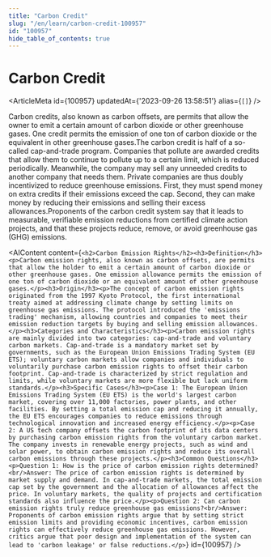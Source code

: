 ```yaml
---
title: "Carbon Credit"
slug: "/en/learn/carbon-credit-100957"
id: "100957"
hide_table_of_contents: true
---
```



# Carbon Credit

<ArticleMeta id={100957} updatedAt={'2023-09-26 13:58:51'} alias={`[]`} />
<div className='border-solid border-b border-t-0 my-4 border-[var(--ifm-color-gray-300)]' />

Carbon credits, also known as carbon offsets, are permits that allow the owner to emit a certain amount of carbon dioxide or other greenhouse gases. One credit permits the emission of one ton of carbon dioxide or the equivalent in other greenhouse gases.The carbon credit is half of a so-called cap-and-trade program. Companies that pollute are awarded credits that allow them to continue to pollute up to a certain limit, which is reduced periodically. Meanwhile, the company may sell any unneeded credits to another company that needs them. Private companies are thus doubly incentivized to reduce greenhouse emissions. First, they must spend money on extra credits if their emissions exceed the cap. Second, they can make money by reducing their emissions and selling their excess allowances.Proponents of the carbon credit system say that it leads to measurable, verifiable emission reductions from certified climate action projects, and that these projects reduce, remove, or avoid greenhouse gas (GHG) emissions.

<AIContent content={`<h2>Carbon Emission Rights</h2><h3>Definition</h3><p>Carbon emission rights, also known as carbon offsets, are permits that allow the holder to emit a certain amount of carbon dioxide or other greenhouse gases. One emission allowance permits the emission of one ton of carbon dioxide or an equivalent amount of other greenhouse gases.</p><h3>Origin</h3><p>The concept of carbon emission rights originated from the 1997 Kyoto Protocol, the first international treaty aimed at addressing climate change by setting limits on greenhouse gas emissions. The protocol introduced the 'emissions trading' mechanism, allowing countries and companies to meet their emission reduction targets by buying and selling emission allowances.</p><h3>Categories and Characteristics</h3><p>Carbon emission rights are mainly divided into two categories: cap-and-trade and voluntary carbon markets. Cap-and-trade is a mandatory market set by governments, such as the European Union Emissions Trading System (EU ETS); voluntary carbon markets allow companies and individuals to voluntarily purchase carbon emission rights to offset their carbon footprint. Cap-and-trade is characterized by strict regulation and limits, while voluntary markets are more flexible but lack uniform standards.</p><h3>Specific Cases</h3><p>Case 1: The European Union Emissions Trading System (EU ETS) is the world's largest carbon market, covering over 11,000 factories, power plants, and other facilities. By setting a total emission cap and reducing it annually, the EU ETS encourages companies to reduce emissions through technological innovation and increased energy efficiency.</p><p>Case 2: A US tech company offsets the carbon footprint of its data centers by purchasing carbon emission rights from the voluntary carbon market. The company invests in renewable energy projects, such as wind and solar power, to obtain carbon emission rights and reduce its overall carbon emissions through these projects.</p><h3>Common Questions</h3><p>Question 1: How is the price of carbon emission rights determined?<br/>Answer: The price of carbon emission rights is determined by market supply and demand. In cap-and-trade markets, the total emission cap set by the government and the allocation of allowances affect the price. In voluntary markets, the quality of projects and certification standards also influence the price.</p><p>Question 2: Can carbon emission rights truly reduce greenhouse gas emissions?<br/>Answer: Proponents of carbon emission rights argue that by setting strict emission limits and providing economic incentives, carbon emission rights can effectively reduce greenhouse gas emissions. However, critics argue that poor design and implementation of the system can lead to 'carbon leakage' or false reductions.</p>`} id={100957} />
